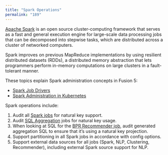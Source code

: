```yaml
---
title: "Spark Operations"
permalink: "189"
---
```


[Apache Spark](http://spark.apache.org/) is an open source cluster-computing framework that serves as a fast and general execution engine for large-scale data processing jobs that can be decomposed into stepwise tasks, which are distributed across a cluster of networked computers.

Spark improves on previous MapReduce implementations by using resilient distributed datasets (RDDs), a distributed memory abstraction that lets programmers perform in-memory computations on large clusters in a fault-tolerant manner.

These topics explain Spark administration concepts in Fusion 5:

* [Spark Job Drivers](/fusion/5.9/188/spark-job-drivers)
* [Spark Administration in Kubernetes](/fusion/5.9/190/spark-kubernetes-overview)

Spark operations include:

1. Audit all [Spark jobs](/fusion/5.9/187/spark-jobs) for natural key support.
2. Audit [SQL Aggregation](/fusion/5.9/8804/sql-aggregation-jobs) jobs for natural key usage.
3. When looking at SQL for the [BPR Recommender job](/fusion/5.9/8805/bpr-recommender-jobs), audit generated aggregation SQL to ensure that it’s using a natural key projection.
4. Support partitioning in all Spark jobs in accordance with config options.
5. Support external data sources for all jobs (Spark, NLP, Clustering, Recommender), including external Spark source support for NLP.